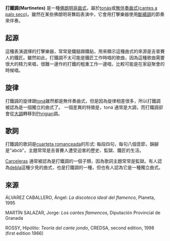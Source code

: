 {{Citation style|time=2012-02-17T17:07:20+00:00}}
'''打鐵調(Martinetes)''' 是一種[[佛朗明哥曲式|佛朗明哥曲式]]，屬於[[tonás|tonás]]或[[無伴奏曲式|無伴奏曲式(cantes a palo seco)]]。雖然在某些佛朗明哥舞蹈表演中，它會用打擊樂器使用[[斷續調|斷續調]]的節奏來伴奏。

==起源==
這種表演選擇的打擊樂器，常常是鐵鎚跟鐵鉆，用來顯示這種曲式的來源是吉普賽人的鐵匠。雖然如此，打鐵調不太可能是鐵匠工作時唱的歌曲，因為這種歌曲需要很大的精力來唱，很難一邊作的打鐵的粗重工作一邊唱，比較可能是在家庭聚會的時候唱。

==旋律==
打鐵調的旋律跟[[toná|toná]]雖然都是無伴奏曲式，但是因為旋律相差很多，所以打鐵調被認為是一個獨立的曲式了。
一個差異的特徵是，toná 通常是大調，而打鐵調卻會從[[大調|大調]]轉移到[[Phrigian|Phrigian]]調。

==歌詞==
打鐵調的歌詞是[[cuarteta_romanceada|cuarteta romanceada]]的形式: 每段四句，每句八個音節，韻腳是"abcb"。主題常常是吉普賽人遭受迫害的歷史、監獄、鐵匠的生活。

[[Carceleras|Carceleras]] 通常被認為是打鐵調的一個子類，因為歌詞主題常常是監獄。有人認為[[debla|debla]]這種少見的曲式，也是打鐵調的一種，但也有人認為它是一種獨立曲式。

==來源==
ÁLVAREZ CABALLERO, Ángel: ''La discoteca ideal del flamenco'', Planeta, 1995

MARTÍN SALAZAR, Jorge: ''Los cantes flamencos'', Diputación Provincial de Granada

ROSSY, Hipólito: ''Teoría del cante jondo'', CREDSA, second edition, 1998 (first edition 1966)

{{佛朗明哥曲式}}